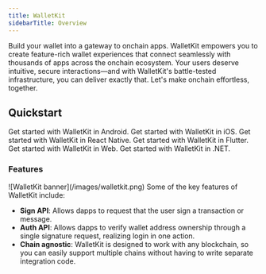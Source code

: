 ```yaml
---
title: WalletKit
sidebarTitle: Overview
---
```


Build your wallet into a gateway to onchain apps. WalletKit empowers you to create feature-rich wallet experiences that connect seamlessly with thousands of apps across the onchain ecosystem. Your users deserve intuitive, secure interactions—and with WalletKit's battle-tested infrastructure, you can deliver exactly that. Let's make onchain effortless, together.

## Quickstart

<CardGroup cols={2}>
  <Card title="Android" icon="android" href="/walletkit/android/installation">
    Get started with WalletKit in Android.
  </Card>

  <Card title="iOS" icon="apple" href="/walletkit/ios/installation">
    Get started with WalletKit in iOS.
  </Card>

  <Card title="React Native" icon="react" href="/walletkit/react-native/installation">
    Get started with WalletKit in React Native.
  </Card>

  <Card title="Flutter" icon="flutter" href="/walletkit/flutter/installation">
    Get started with WalletKit in Flutter.
  </Card>

  <Card title="Web" icon="js" href="/walletkit/web/installation">
    Get started with WalletKit in Web.
  </Card>

  <Card title=".NET" icon="code" href="/walletkit/c-sharp/installation">
    Get started with WalletKit in .NET.
  </Card>
</CardGroup>


### Features
<Frame>
![WalletKit banner](/images/walletkit.png)
</Frame>
Some of the key features of WalletKit include:

- **Sign API**: Allows dapps to request that the user sign a transaction or message.
- **Auth API**: Allows dapps to verify wallet address ownership through a single signature request, realizing login in one action.
- **Chain agnostic**: WalletKit is designed to work with any blockchain, so you can easily support multiple chains without having to write separate integration code.
